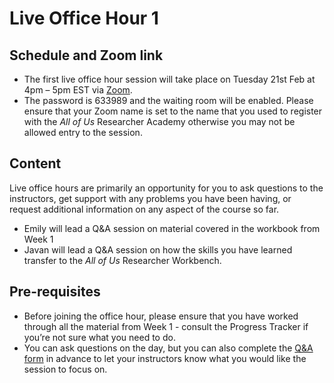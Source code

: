 
# Live Office Hour 1

## Schedule and Zoom link

* The first live office hour session will take place on Tuesday 21st Feb at 4pm – 5pm EST via [Zoom](https://rtiorg.zoom.us/j/95012496562?pwd=ZTYxd2VIM0pOQTJlbUVzNDdEZzhpZz09). 
* The password is 633989 and the waiting room will be enabled. Please ensure that your Zoom name is set to the name that you used to register with the *All of Us* Researcher Academy otherwise you may not be allowed entry to the session.

## Content

Live office hours are primarily an opportunity for you to ask questions to the instructors, get support with any problems you have been having, or request additional information on any aspect of the course so far.

* Emily will lead a Q&A session on material covered in the workbook from Week 1 
* Javan will lead a Q&A session on how the skills you have learned transfer to the *All of Us* Researcher Workbench. 

## Pre-requisites

* Before joining the office hour, please ensure that you have worked through all the material from Week 1 - consult the Progress Tracker if you're not sure what you need to do.
* You can ask questions on the day, but you can also complete the [Q&A form](https://forms.gle/4WXn5UCcaUmcjdfW7) in advance to let your instructors know what you would like the session to focus on.